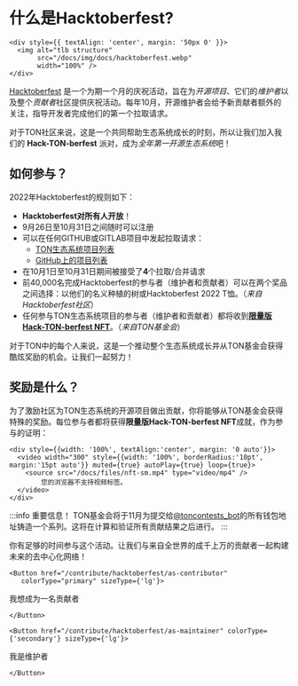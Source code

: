 
# 什么是Hacktoberfest?
````mdx-code-block
<div style={{ textAlign: 'center', margin: '50px 0' }}>
  <img alt="tlb structure"
       src="/docs/img/docs/hacktoberfest.webp"
       width="100%" />
</div>
````
[Hacktoberfest](https://hacktoberfest.digitalocean.com/) 是一个为期一个月的庆祝活动，旨在为*开源项目*、它们的*维护者*以及整个*贡献者*社区提供庆祝活动。每年10月，开源维护者会给予新贡献者额外的关注，指导开发者完成他们的第一个拉取请求。

对于TON社区来说，这是一个共同帮助生态系统成长的时刻，所以让我们加入我们的 **Hack-TON-berfest** 派对，成为*全年第一开源生态系统*吧！

## 如何参与？

2022年Hacktoberfest的规则如下：

* **Hacktoberfest对所有人开放**！
* 9月26日至10月31日之间随时可以注册
* 可以在任何GITHUB或GITLAB项目中发起拉取请求：
  * [TON生态系统项目列表](/hacktonberfest)
  * [GitHub上的项目列表](https://github.com/topics/hacktoberfest)
* 在10月1日至10月31日期间被接受了**4**个拉取/合并请求
* 前40,000名完成Hacktoberfest的参与者（维护者和贡献者）可以在两个奖品之间选择：以他们的名义种植的树或Hacktoberfest 2022 T恤。（_来自Hacktoberfest社区_）
* 任何参与TON生态系统项目的参与者（维护者和贡献者）都将收到[**限量版Hack-TON-berfest NFT**](#what-the-rewards)。（_来自TON基金会_）

对于TON中的每个人来说，这是一个推动整个生态系统成长并从TON基金会获得酷炫奖励的机会。让我们一起努力！

## 奖励是什么？

为了激励社区为TON生态系统的开源项目做出贡献，你将能够从TON基金会获得特殊的奖励。每位参与者都将获得**限量版Hack-TON-berfest NFT**成就，作为参与的证明：
````mdx-code-block
<div style={{width: '100%', textAlign:'center', margin: '0 auto'}}>
  <video width="300" style={{width: '100%', borderRadius:'10pt', margin:'15pt auto'}} muted={true} autoPlay={true} loop={true}>
    <source src="/docs/files/nft-sm.mp4" type="video/mp4" />
        您的浏览器不支持视频标签。
  </video>
</div>
````
:::info 重要信息！
TON基金会将于11月为提交给[@toncontests_bot](https://t.me/toncontests_bot)的所有钱包地址铸造一个系列。这将在计算和验证所有贡献结果之后进行。
:::

你有足够的时间参与这个活动。让我们与来自全世界的成千上万的贡献者一起构建未来的去中心化网络！



  ````mdx-code-block 
<Button href="/contribute/hacktoberfest/as-contributor"
     colorType="primary" sizeType={'lg'}>
````
我想成为一名贡献者
````mdx-code-block 
</Button>
````
````mdx-code-block 
<Button href="/contribute/hacktoberfest/as-maintainer" colorType={'secondary'} sizeType={'lg'}>
````
我是维护者
````mdx-code-block 
</Button>
````

